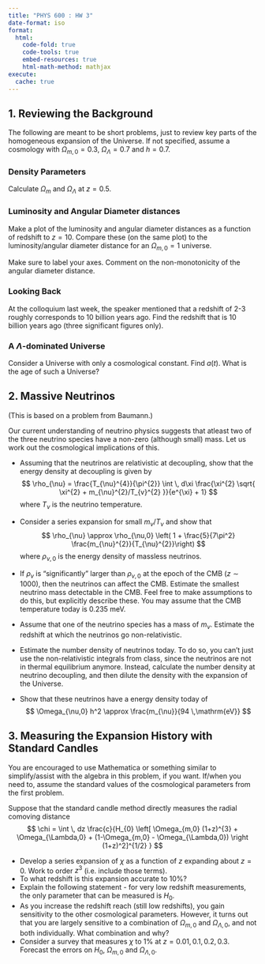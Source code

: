 ```yaml
---
title: "PHYS 600 : HW 3"
date-format: iso
format:
  html:
    code-fold: true
    code-tools: true
    embed-resources: true
    html-math-method: mathjax
execute: 
  cache: true
---
```


## 1. Reviewing the Background

The following are meant to be short problems, just to review key parts of the homogeneous expansion of the Universe. If not specified, assume a cosmology with $\Omega_{m,0}=0.3$, $\Omega_{\Lambda}=0.7$ and $h=0.7$. 

### Density Parameters

Calculate $\Omega_{m}$ and $\Omega_{\Lambda}$ at $z=0.5$.

### Luminosity and Angular Diameter distances

Make a plot of the luminosity and angular diameter distances as a function of redshift to $z=10$. 
Compare these (on the same plot) to the luminosity/angular diameter distance for an $\Omega_{m,0}=1$ universe.

Make sure to label your axes. Comment on the non-monotonicity of the angular diameter distance. 

### Looking Back

At the colloquium last week, the speaker mentioned that a redshift of 2-3 roughly corresponds to 10 billion years ago. Find the redshift that is 10 billion years ago (three significant figures only).

### A $\Lambda$-dominated Universe

Consider a Universe with only a cosmological constant. Find $a(t)$. What is the age of such a Universe?


## 2. Massive Neutrinos

(This is based on a problem from Baumann.)

Our current understanding of neutrino physics suggests that atleast two of the three neutrino species have a non-zero (although small) mass. Let us work out the cosmological implications of this.

- Assuming that the neutrinos are relativistic at decoupling, show that the energy density at decoupling is given by
$$
\rho_{\nu} = \frac{T_{\nu}^{4}}{\pi^{2}} \int  \, d\xi \frac{\xi^{2} \sqrt{ \xi^{2} + m_{\nu}^{2}/T_{v}^{2} }}{e^{\xi} + 1} 
$$
where $T_{\nu}$ is the neutrino temperature.

- Consider a series expansion for small $m_{\nu}/T_{\nu}$ and show that 
$$
\rho_{\nu} \approx \rho_{\nu,0} \left( 1 + \frac{5}{7\pi^2} \frac{m_{\nu}^{2}}{T_{\nu}^{2}}\right) 
$$
where $\rho_{\nu,0}$ is the energy density of massless neutrinos.

- If $\rho_{v}$ is "significantly" larger than $\rho_{v,0}$ at the epoch of the CMB ($z \sim1000$), then the neutrinos can affect the CMB. Estimate the smallest neutrino mass detectable in the CMB. Feel free to make assumptions to do this, but explicitly describe these. You may assume that the CMB temperature today is 0.235 meV.

- Assume that one of the neutrino species has a mass of $m_{\nu}$. Estimate the redshift at which the neutrinos go non-relativistic.
- Estimate the number density of neutrinos today. To do so, you can't just use the non-relativistic integrals from class, since the neutrinos are not in thermal equilibrium anymore. Instead, calculate the number density at neutrino decoupling, and then dilute the density with the expansion of the Universe.
- Show that these neutrinos have a energy density today of 
$$
\Omega_{\nu,0} h^2 \approx \frac{m_{\nu}}{94 \,\mathrm{eV}}
$$

\clearpage


## 3. Measuring the Expansion History with Standard Candles

You are encouraged to use Mathematica or something similar to simplify/assist with the algebra in this problem, if you want. If/when you need to, assume the standard values of the cosmological parameters from the first problem.

Suppose that the standard candle method directly measures the radial comoving distance 
$$
\chi = \int  \, dz \frac{c}{H_{0} \left[ \Omega_{m,0} (1+z)^{3} + \Omega_{\Lambda,0} + (1-\Omega_{m,0} - \Omega_{\Lambda,0}) \right (1+z)^2]^{1/2} } 
$$

- Develop a series expansion of $\chi$ as a function of $z$ expanding about $z=0$. Work to order $z^3$ (i.e. include those terms).
- To what redshift is this expansion accurate to 10%?
- Explain the following statement - for very low redshift measurements, the only parameter that can be measured is $H_0$. 
- As you increase the redshift reach (still low redshifts), you gain sensitivity to the other cosmological parameters. However, it turns out that you are largely sensitive to a combination of $\Omega_{m,0}$ and $\Omega_{\Lambda,0}$, and not both individually. What combination and why?
- Consider a survey that measures $\chi$ to 1% at $z=0.01, 0.1, 0.2, 0.3$. Forecast the errors on $H_0$, $\Omega_{m,0}$ and $\Omega_{\Lambda,0}$.

